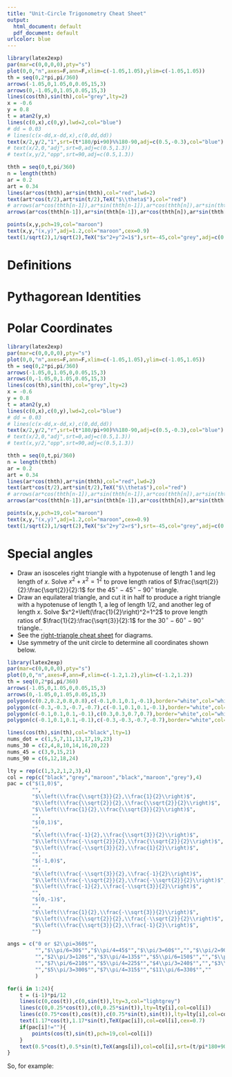 ```yaml
---
title: "Unit-Circle Trigonometry Cheat Sheet"
output:
  html_document: default
  pdf_document: default
urlcolor: blue
---
```


\pagenumbering{gobble}

```r
library(latex2exp)
par(mar=c(0,0,0,0),pty="s")
plot(0,0,"n",axes=F,ann=F,xlim=c(-1.05,1.05),ylim=c(-1.05,1.05))
th = seq(0,2*pi,pi/360)
arrows(-1.05,0,1.05,0,0.05,15,3)
arrows(0,-1.05,0,1.05,0.05,15,3)
lines(cos(th),sin(th),col="grey",lty=2)
x = -0.6
y = 0.8
t = atan2(y,x)
lines(c(0,x),c(0,y),lwd=2,col="blue")
# dd = 0.03
# lines(c(x-dd,x-dd,x),c(0,dd,dd))
text(x/2,y/2,"1",srt=(t*180/pi+90)%%180-90,adj=c(0.5,-0.3),col="blue")
# text(x/2,0,"adj",srt=0,adj=c(0.5,1.3))
# text(x,y/2,"opp",srt=90,adj=c(0.5,1.3))

thth = seq(0,t,pi/360)
n = length(thth)
ar = 0.2
art = 0.34
lines(ar*cos(thth),ar*sin(thth),col="red",lwd=2)
text(art*cos(t/2),art*sin(t/2),TeX("$\\theta$"),col="red")
# arrows(ar*cos(thth[n-1]),ar*sin(thth[n-1]),ar*cos(thth[n]),ar*sin(thth[n]),0.1,20,col="red",lwd=3)
arrows(ar*cos(thth[n-1]),ar*sin(thth[n-1]),ar*cos(thth[n]),ar*sin(thth[n]),0.05,30,col="red",lwd=2)

points(x,y,pch=19,col="maroon")
text(x,y,"(x,y)",adj=1.2,col="maroon",cex=0.9)
text(1/sqrt(2),1/sqrt(2),TeX("$x^2+y^2=1$"),srt=-45,col="grey",adj=c(0.5,-0.2),cex=0.6)

```

# Definitions

\begin{align*}
\sin(\theta) &= y & \cos(\theta) &= x & \tan(\theta) &= \frac{y}{x}=\frac{\sin(\theta)}{\cos(\theta)}=\text{slope}
\end{align*}

# Pythagorean Identities

\begin{align*}
\sin^2(\theta)+\cos^2(\theta)&=1 & |\sin(\theta)|&=\sqrt{1-\cos^2(\theta)} & |\cos(\theta)|&=\sqrt{1-\sin^2(\theta)}\\\\
\tan^2(\theta)+1&=\frac{1}{\cos^2(\theta)} & |\tan(\theta)|&=\sqrt{\frac{1-\cos^2(\theta)}{\cos^2(\theta)}} &
|\cos(\theta)|&=\sqrt{\frac{1}{\tan^2(\theta)+1}}\\\\
\tan^2(\theta)+1&=\frac{1}{1-\sin^2(\theta)} & |\tan(\theta)|&=\sqrt{\frac{\sin^2(\theta)}{1-\sin^2(\theta)}} &
|\sin(\theta)|&=\sqrt{\frac{\tan^2(\theta)}{\tan^2(\theta)+1}}\\\\
\end{align*}

# Polar Coordinates

```r
library(latex2exp)
par(mar=c(0,0,0,0),pty="s")
plot(0,0,"n",axes=F,ann=F,xlim=c(-1.05,1.05),ylim=c(-1.05,1.05))
th = seq(0,2*pi,pi/360)
arrows(-1.05,0,1.05,0,0.05,15,3)
arrows(0,-1.05,0,1.05,0.05,15,3)
lines(cos(th),sin(th),col="grey",lty=2)
x = -0.6
y = 0.8
t = atan2(y,x)
lines(c(0,x),c(0,y),lwd=2,col="blue")
# dd = 0.03
# lines(c(x-dd,x-dd,x),c(0,dd,dd))
text(x/2,y/2,"r",srt=(t*180/pi+90)%%180-90,adj=c(0.5,-0.3),col="blue")
# text(x/2,0,"adj",srt=0,adj=c(0.5,1.3))
# text(x,y/2,"opp",srt=90,adj=c(0.5,1.3))

thth = seq(0,t,pi/360)
n = length(thth)
ar = 0.2
art = 0.34
lines(ar*cos(thth),ar*sin(thth),col="red",lwd=2)
text(art*cos(t/2),art*sin(t/2),TeX("$\\theta$"),col="red")
# arrows(ar*cos(thth[n-1]),ar*sin(thth[n-1]),ar*cos(thth[n]),ar*sin(thth[n]),0.1,20,col="red",lwd=3)
arrows(ar*cos(thth[n-1]),ar*sin(thth[n-1]),ar*cos(thth[n]),ar*sin(thth[n]),0.05,30,col="red",lwd=2)

points(x,y,pch=19,col="maroon")
text(x,y,"(x,y)",adj=1.2,col="maroon",cex=0.9)
text(1/sqrt(2),1/sqrt(2),TeX("$x^2+y^2=r$"),srt=-45,col="grey",adj=c(0.5,-0.2),cex=0.6)

```

\begin{align*}
x &= r\cdot\cos(\theta) & y&=r\cdot\sin(\theta)
\end{align*}


\newpage

# Special angles

* Draw an isosceles right triangle with a hypotenuse of length 1 and leg length of $x$. Solve $x^2+x^2=1^2$ to prove length ratios of $\frac{\sqrt{2}}{2}:\frac{\sqrt{2}}{2}:1$ for the $45^{\circ}-45^{\circ}-90^{\circ}$ triangle.
* Draw an equilateral triangle, and cut it in half to produce a right triangle with a hypotenuse of length 1, a leg of length 1/2, and another leg of length $x$. Solve $x^2+\left(\frac{1}{2}\right)^2=1^2$ to prove length ratios of $\frac{1}{2}:\frac{\sqrt{3}}{2}:1$ for the $30^{\circ}-60^{\circ}-90^{\circ}$ triangle..
* See the [right-triangle cheat sheet](https://chadworley.github.io/a2/u13/rtt_cheat_sheet/cheat_sheet_rtt_trig.html) for diagrams.
* Use symmetry of the unit circle to determine all coordinates shown below.

```r
library(latex2exp)
par(mar=c(0,0,0,0),pty="s")
plot(0,0,"n",axes=F,ann=F,xlim=c(-1.2,1.2),ylim=c(-1.2,1.2))
th = seq(0,2*pi,pi/360)
arrows(-1.05,0,1.05,0,0.05,15,3)
arrows(0,-1.05,0,1.05,0.05,15,3)
polygon(c(0.2,0.2,0.8,0.8),c(-0.1,0.1,0.1,-0.1),border="white",col="white")
polygon(c(-0.3,-0.3,-0.7,-0.7),c(-0.1,0.1,0.1,-0.1),border="white",col="white")
polygon(c(-0.1,0.1,0.1,-0.1),c(0.3,0.3,0.7,0.7),border="white",col="white")
polygon(c(-0.1,0.1,0.1,-0.1),c(-0.3,-0.3,-0.7,-0.7),border="white",col="white")

lines(cos(th),sin(th),col="black",lty=1)
nums_dot = c(1,5,7,11,13,17,19,23)
nums_30 = c(2,4,8,10,14,16,20,22)
nums_45 = c(3,9,15,21)
nums_90 = c(6,12,18,24)

lty = rep(c(1,3,2,1,2,3),4)
col = rep(c("black","grey","maroon","black","maroon","grey"),4)
pac = c("$(1,0)$",
        "",
        "$\\left(\\frac{\\sqrt{3}}{2},\\frac{1}{2}\\right)$",
        "$\\left(\\frac{\\sqrt{2}}{2},\\frac{\\sqrt{2}}{2}\\right)$",
        "$\\left(\\frac{1}{2},\\frac{\\sqrt{3}}{2}\\right)$",
        "",
        "$(0,1)$",
        "",
        "$\\left(\\frac{-1}{2},\\frac{\\sqrt{3}}{2}\\right)$",
        "$\\left(\\frac{-\\sqrt{2}}{2},\\frac{\\sqrt{2}}{2}\\right)$",
        "$\\left(\\frac{-\\sqrt{3}}{2},\\frac{1}{2}\\right)$",
        "",
        "$(-1,0)$",
        "",
        "$\\left(\\frac{-\\sqrt{3}}{2},\\frac{-1}{2}\\right)$",
        "$\\left(\\frac{-\\sqrt{2}}{2},\\frac{-\\sqrt{2}}{2}\\right)$",
        "$\\left(\\frac{-1}{2},\\frac{-\\sqrt{3}}{2}\\right)$",
        "",
        "$(0,-1)$",
        "",
        "$\\left(\\frac{1}{2},\\frac{-\\sqrt{3}}{2}\\right)$",
        "$\\left(\\frac{\\sqrt{2}}{2},\\frac{-\\sqrt{2}}{2}\\right)$",
        "$\\left(\\frac{\\sqrt{3}}{2},\\frac{-1}{2}\\right)$",
        "")

angs = c("0 or $2\\pi=360$°",
         "","$\\pi/6=30$°","$\\pi/4=45$°","$\\pi/3=60$°","","$\\pi/2=90$°",
         "","$2\\pi/3=120$°","$3\\pi/4=135$°","$5\\pi/6=150$°","","$\\pi=180$°",
         "","$7\\pi/6=210$°","$5\\pi/4=225$°","$4\\pi/3=240$°","","$3\\pi/2=270$°",
         "","$5\\pi/3=300$°","$7\\pi/4=315$°","$11\\pi/6=330$°",""
         )

for(i in 1:24){
    t = (i-1)*pi/12
    lines(c(0,cos(t)),c(0,sin(t)),lty=3,col="lightgrey")
    lines(c(0,0.25*cos(t)),c(0,0.25*sin(t)),lty=lty[i],col=col[i])
    lines(c(0.75*cos(t),cos(t)),c(0.75*sin(t),sin(t)),lty=lty[i],col=col[i])
    text(1.17*cos(t),1.17*sin(t),TeX(pac[i]),col=col[i],cex=0.7)
    if(pac[i]!=""){
        points(cos(t),sin(t),pch=19,col=col[i])
    }
    text(0.5*cos(t),0.5*sin(t),TeX(angs[i]),col=col[i],srt=(t/pi*180+90)%%180-90,cex=1)
}
```

So, for example:

\begin{align*}
\sin\left(\frac{2\pi}{3}\right)&=\frac{\sqrt{3}}{2} &
\cos\left(\frac{2\pi}{3}\right)&=\frac{-1}{2} &
\tan\left(\frac{2\pi}{3}\right)&=\frac{\left(\frac{\sqrt{3}}{2}\right)}{\left(\frac{-1}{2}\right)}=-\sqrt{3}
\end{align*}






